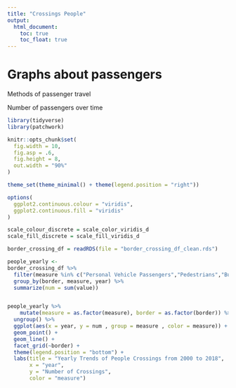 ```yaml
---
title: "Crossings People"
output: 
  html_document:
    toc: true
    toc_float: true
---
```


# Graphs about passengers

Methods of passenger travel

Number of passengers over time


```r
library(tidyverse)
library(patchwork)

knitr::opts_chunk$set(
  fig.width = 10,
  fig.asp = .6,
  fig.height = 8,
  out.width = "90%"
)

theme_set(theme_minimal() + theme(legend.position = "right"))

options(
  ggplot2.continuous.colour = "viridis",
  ggplot2.continuous.fill = "viridis"
)

scale_colour_discrete = scale_color_viridis_d
scale_fill_discrete = scale_fill_viridis_d
```

```r
border_crossing_df = readRDS(file = "border_crossing_df_clean.rds")
```

```r

people_yearly <-
border_crossing_df %>%
  filter(measure %in% c("Personal Vehicle Passengers","Pedestrians","Bus Passengers", "Train Passengers")) %>%
  group_by(border, measure, year) %>%
  summarize(num = sum(value))


people_yearly %>%
    mutate(measure = as.factor(measure), border = as.factor(border)) %>%
  ungroup() %>%
  ggplot(aes(x = year, y = num , group = measure , color = measure)) +
  geom_point() +
  geom_line() +
  facet_grid(~border) +
  theme(legend.position = "bottom") + 
  labs(title = "Yearly Trends of People Crossings from 2000 to 2018",
       x = "year", 
       y = "Number of Crossings", 
       color = "measure")
```